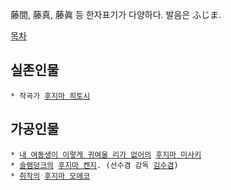 藤間, 藤真, 藤眞 등 한자표기가 다양하다. 발음은 ふじま.

[[목차]]

== 실존인물 ==
 * 작곡가 [[후지마 히토시]] 

== 가공인물 ==
 * [[내 여동생이 이렇게 귀여울 리가 없어]]의 [[후지마 미사키]]
 * [[슬램덩크]]의 [[후지마 켄지]]. (선수겸 감독 [[김수겸]])
 * [[취작]]의 [[후지마 모에코]]
